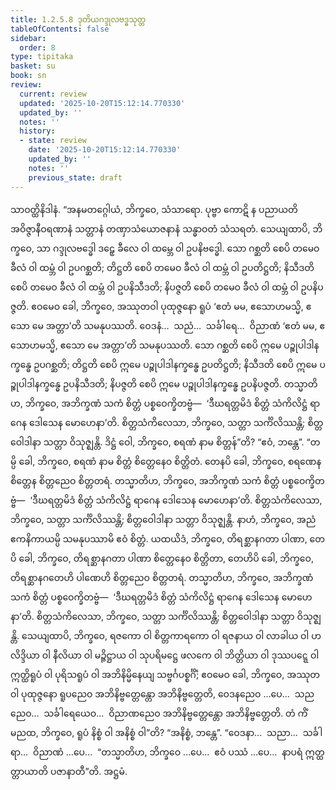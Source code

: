```yaml
---
title: 1.2.5.8 ဒုတိယဂဒ္ဒုလဗဒ္ဓသုတ္တ
tableOfContents: false
sidebar:
  order: 8
type: tipitaka
basket: su
book: sn
review:
  current: review
  updated: '2025-10-20T15:12:14.770330'
  updated_by: ''
  notes: ''
  history:
  - state: review
    date: '2025-10-20T15:12:14.770330'
    updated_by: ''
    notes: ''
    previous_state: draft
---
```



<DynamicBreadcrumb />


<ReviewStatus review={frontmatter.review} showDetails={true} />

<HypothesisAnnotation frontmatter={frontmatter} />

<Division number="100" book="sn" e="ch" v="18" p="295">

<Paragraph number="624" book="sn">
သာဝတ္ထိနိဒါနံ. “အနမတဂ္ဂေါယံ, ဘိက္ခဝေ, သံသာရော. ပုဗ္ဗာ ကောဋိ န ပညာယတိ အဝိဇ္ဇာနီဝရဏာနံ သတ္တာနံ တဏှာသံယောဇနာနံ သန္ဓာဝတံ သံသရတံ. သေယျထာပိ, ဘိက္ခဝေ, သာ ဂဒ္ဒုလဗဒ္ဓေါ ဒဠှေ ခီလေ ဝါ ထမ္ဘေ ဝါ ဥပနိဗဒ္ဓေါ. သော ဂစ္ဆတိ စေပိ တမေဝ ခီလံ ဝါ ထမ္ဘံ ဝါ ဥပဂစ္ဆတိ; တိဋ္ဌတိ စေပိ တမေဝ ခီလံ ဝါ ထမ္ဘံ ဝါ ဥပတိဋ္ဌတိ; နိသီဒတိ စေပိ တမေဝ ခီလံ ဝါ ထမ္ဘံ ဝါ ဥပနိသီဒတိ; နိပဇ္ဇတိ စေပိ တမေဝ ခီလံ ဝါ ထမ္ဘံ ဝါ ဥပနိပဇ္ဇတိ. ဧဝမေဝ ခေါ, ဘိက္ခဝေ, အဿုတဝါ ပုထုဇ္ဇနော ရူပံ ‘ဧတံ မမ, ဧသောဟမသ္မိ, ဧသော မေ အတ္တာ’တိ သမနုပဿတိ. ဝေဒနံ…  သညံ…  သင်္ခါရေ…  ဝိညာဏံ ‘ဧတံ မမ, ဧသောဟမသ္မိ, ဧသော မေ အတ္တာ’တိ သမနုပဿတိ. သော ဂစ္ဆတိ စေပိ ဣမေ ပဉ္စုပါဒါနက္ခန္ဓေ ဥပဂစ္ဆတိ; တိဋ္ဌတိ စေပိ ဣမေ ပဉ္စုပါဒါနက္ခန္ဓေ ဥပတိဋ္ဌတိ; နိသီဒတိ စေပိ ဣမေ ပဉ္စုပါဒါနက္ခန္ဓေ ဥပနိသီဒတိ; နိပဇ္ဇတိ စေပိ ဣမေ ပဉ္စုပါဒါနက္ခန္ဓေ ဥပနိပဇ္ဇတိ. တသ္မာတိဟ, ဘိက္ခဝေ, အဘိက္ခဏံ သကံ စိတ္တံ ပစ္စဝေက္ခိတဗ္ဗံ—  ‘ဒီဃရတ္တမိဒံ စိတ္တံ သံကိလိဋ္ဌံ ရာဂေန ဒေါသေန မောဟေနာ’တိ. စိတ္တသံကိလေသာ, ဘိက္ခဝေ, သတ္တာ သင်္ကိလိဿန္တိ; စိတ္တဝေါဒါနာ သတ္တာ ဝိသုဇ္ဈန္တိ.
</Paragraph>

<Paragraph number="625" book="sn">
ဒိဋ္ဌံ ဝေါ, ဘိက္ခဝေ, စရဏံ နာမ စိတ္တန်”တိ? “ဧဝံ, ဘန္တေ”. “တမ္ပိ ခေါ, ဘိက္ခဝေ, စရဏံ နာမ စိတ္တံ စိတ္တေနေဝ စိတ္တိတံ. တေနပိ ခေါ, ဘိက္ခဝေ, စရဏေန စိတ္တေန စိတ္တညေဝ စိတ္တတရံ. တသ္မာတိဟ, ဘိက္ခဝေ, အဘိက္ခဏံ သကံ စိတ္တံ ပစ္စဝေက္ခိတဗ္ဗံ—  ‘ဒီဃရတ္တမိဒံ စိတ္တံ သံကိလိဋ္ဌံ ရာဂေန ဒေါသေန မောဟေနာ’တိ. စိတ္တသံကိလေသာ, ဘိက္ခဝေ, သတ္တာ သင်္ကိလိဿန္တိ; စိတ္တဝေါဒါနာ သတ္တာ ဝိသုဇ္ဈန္တိ.
</Paragraph>

<Paragraph number="626" book="sn">
နာဟံ, ဘိက္ခဝေ, အညံ ဧကနိကာယမ္ပိ သမနုပဿာမိ ဧဝံ စိတ္တံ. ယထယိဒံ, ဘိက္ခဝေ, တိရစ္ဆာနဂတာ ပါဏာ, တေပိ ခေါ, ဘိက္ခဝေ, တိရစ္ဆာနဂတာ ပါဏာ စိတ္တေနေဝ စိတ္တိတာ, တေဟိပိ ခေါ, ဘိက္ခဝေ, တိရစ္ဆာနဂတေဟိ ပါဏေဟိ စိတ္တညေဝ စိတ္တတရံ. တသ္မာတိဟ, ဘိက္ခဝေ, အဘိက္ခဏံ သကံ စိတ္တံ ပစ္စဝေက္ခိတဗ္ဗံ—  ‘ဒီဃရတ္တမိဒံ စိတ္တံ သံကိလိဋ္ဌံ ရာဂေန ဒေါသေန မောဟေနာ’တိ. စိတ္တသံကိလေသာ, ဘိက္ခဝေ, သတ္တာ သင်္ကိလိဿန္တိ; စိတ္တဝေါဒါနာ သတ္တာ ဝိသုဇ္ဈန္တိ.
</Paragraph>

<Paragraph number="627" book="sn">
သေယျထာပိ, ဘိက္ခဝေ, ရဇကော ဝါ စိတ္တကာရကော ဝါ ရဇနာယ ဝါ လာခါယ ဝါ ဟလိဒ္ဒိယာ ဝါ နီလိယာ ဝါ မဉ္ဇိဋ္ဌာယ ဝါ သုပရိမဋ္ဌေ ဖလကေ ဝါ ဘိတ္တိယာ ဝါ ဒုဿပဋ္ဋေ ဝါ ဣတ္ထိရူပံ ဝါ ပုရိသရူပံ ဝါ အဘိနိမ္မိနေယျ သဗ္ဗင်္ဂပစ္စင်္ဂိံ; ဧဝမေဝ ခေါ, ဘိက္ခဝေ, အဿုတဝါ ပုထုဇ္ဇနော ရူပညေဝ အဘိနိဗ္ဗတ္တေန္တော အဘိနိဗ္ဗတ္တေတိ, ဝေဒနညေဝ …ပေ…  သညညေဝ…  သင်္ခါရေယေဝ…  ဝိညာဏညေဝ အဘိနိဗ္ဗတ္တေန္တော အဘိနိဗ္ဗတ္တေတိ. တံ ကိံ မညထ, ဘိက္ခဝေ, ရူပံ နိစ္စံ ဝါ အနိစ္စံ ဝါ”တိ? “အနိစ္စံ, ဘန္တေ”. “ဝေဒနာ…  သညာ…  သင်္ခါရာ…  ဝိညာဏံ …ပေ…  “တသ္မာတိဟ, ဘိက္ခဝေ …ပေ…  ဧဝံ ပဿံ …ပေ…  နာပရံ ဣတ္ထတ္တာယာတိ ပဇာနာတီ”တိ.

</Paragraph>
</Division>

<Paragraph number="628" type="center" book="sn">
အဋ္ဌမံ.
</Paragraph>